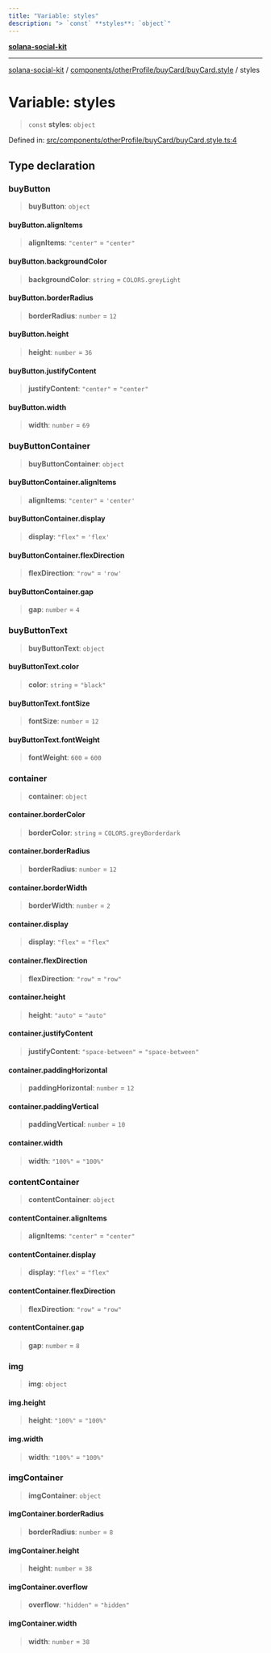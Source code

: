 ```yaml
---
title: "Variable: styles"
description: "> `const` **styles**: `object`"
---
```


[**solana-social-kit**](../../../../../README.mdx)

***

[solana-social-kit](../../../../../README.mdx) / [components/otherProfile/buyCard/buyCard.style](../README.mdx) / styles

# Variable: styles

> `const` **styles**: `object`

Defined in: [src/components/otherProfile/buyCard/buyCard.style.ts:4](https://github.com/SendArcade/solana-social-starter/blob/bd4b3556b8f469c27ebb06f4df65b3a36b43ba3b/src/components/otherProfile/buyCard/buyCard.style.ts#L4)

## Type declaration

### buyButton

> **buyButton**: `object`

#### buyButton.alignItems

> **alignItems**: `"center"` = `"center"`

#### buyButton.backgroundColor

> **backgroundColor**: `string` = `COLORS.greyLight`

#### buyButton.borderRadius

> **borderRadius**: `number` = `12`

#### buyButton.height

> **height**: `number` = `36`

#### buyButton.justifyContent

> **justifyContent**: `"center"` = `"center"`

#### buyButton.width

> **width**: `number` = `69`

### buyButtonContainer

> **buyButtonContainer**: `object`

#### buyButtonContainer.alignItems

> **alignItems**: `"center"` = `'center'`

#### buyButtonContainer.display

> **display**: `"flex"` = `'flex'`

#### buyButtonContainer.flexDirection

> **flexDirection**: `"row"` = `'row'`

#### buyButtonContainer.gap

> **gap**: `number` = `4`

### buyButtonText

> **buyButtonText**: `object`

#### buyButtonText.color

> **color**: `string` = `"black"`

#### buyButtonText.fontSize

> **fontSize**: `number` = `12`

#### buyButtonText.fontWeight

> **fontWeight**: `600` = `600`

### container

> **container**: `object`

#### container.borderColor

> **borderColor**: `string` = `COLORS.greyBorderdark`

#### container.borderRadius

> **borderRadius**: `number` = `12`

#### container.borderWidth

> **borderWidth**: `number` = `2`

#### container.display

> **display**: `"flex"` = `"flex"`

#### container.flexDirection

> **flexDirection**: `"row"` = `"row"`

#### container.height

> **height**: `"auto"` = `"auto"`

#### container.justifyContent

> **justifyContent**: `"space-between"` = `"space-between"`

#### container.paddingHorizontal

> **paddingHorizontal**: `number` = `12`

#### container.paddingVertical

> **paddingVertical**: `number` = `10`

#### container.width

> **width**: `"100%"` = `"100%"`

### contentContainer

> **contentContainer**: `object`

#### contentContainer.alignItems

> **alignItems**: `"center"` = `"center"`

#### contentContainer.display

> **display**: `"flex"` = `"flex"`

#### contentContainer.flexDirection

> **flexDirection**: `"row"` = `"row"`

#### contentContainer.gap

> **gap**: `number` = `8`

### img

> **img**: `object`

#### img.height

> **height**: `"100%"` = `"100%"`

#### img.width

> **width**: `"100%"` = `"100%"`

### imgContainer

> **imgContainer**: `object`

#### imgContainer.borderRadius

> **borderRadius**: `number` = `8`

#### imgContainer.height

> **height**: `number` = `38`

#### imgContainer.overflow

> **overflow**: `"hidden"` = `"hidden"`

#### imgContainer.width

> **width**: `number` = `38`
